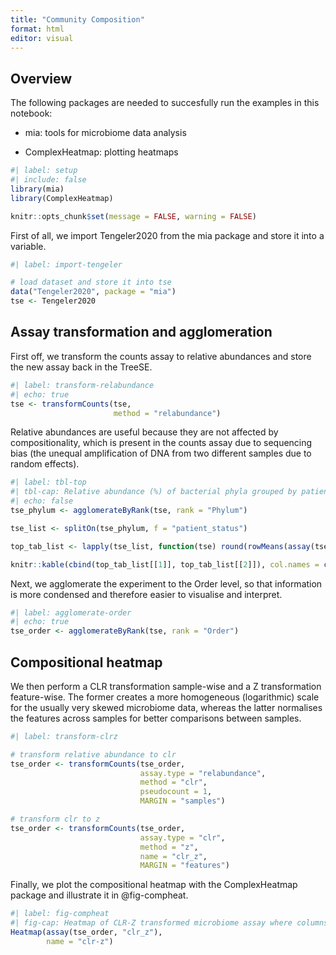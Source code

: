 ```yaml
---
title: "Community Composition"
format: html
editor: visual
---
```


## Overview

The following packages are needed to succesfully run the examples in this notebook:

-   mia: tools for microbiome data analysis

-   ComplexHeatmap: plotting heatmaps

```r
#| label: setup
#| include: false
library(mia)
library(ComplexHeatmap)

knitr::opts_chunk$set(message = FALSE, warning = FALSE)
```

First of all, we import Tengeler2020 from the mia package and store it into a variable.

```r
#| label: import-tengeler

# load dataset and store it into tse
data("Tengeler2020", package = "mia")
tse <- Tengeler2020
```

## Assay transformation and agglomeration

First off, we transform the counts assay to relative abundances and store the new assay back in the TreeSE.

```r
#| label: transform-relabundance
#| echo: true
tse <- transformCounts(tse,
                       method = "relabundance")
```

Relative abundances are useful because they are not affected by compositionality, which is present in the counts assay due to sequencing bias (the unequal amplification of DNA from two different samples due to random effects).

```r
#| label: tbl-top
#| tbl-cap: Relative abundance (%) of bacterial phyla grouped by patient status.
#| echo: false
tse_phylum <- agglomerateByRank(tse, rank = "Phylum")

tse_list <- splitOn(tse_phylum, f = "patient_status")

top_tab_list <- lapply(tse_list, function(tse) round(rowMeans(assay(tse, "relabundance")[getTopTaxa(tse, top = 4L), ]) * 100, 1))

knitr::kable(cbind(top_tab_list[[1]], top_tab_list[[2]]), col.names = c("ADHD", "Control"))
```

Next, we agglomerate the experiment to the Order level, so that information is more condensed and therefore easier to visualise and interpret.

```r
#| label: agglomerate-order
#| echo: true
tse_order <- agglomerateByRank(tse, rank = "Order")
```

## Compositional heatmap

We then perform a CLR transformation sample-wise and a Z transformation feature-wise. The former creates a more homogeneous (logarithmic) scale for the usually very skewed microbiome data, whereas the latter normalises the features across samples for better comparisons between samples.

```r
#| label: transform-clrz

# transform relative abundance to clr
tse_order <- transformCounts(tse_order,
                             assay.type = "relabundance",
                             method = "clr",
                             pseudocount = 1,
                             MARGIN = "samples")

# transform clr to z
tse_order <- transformCounts(tse_order,
                             assay.type = "clr", 
                             method = "z",
                             name = "clr_z",
                             MARGIN = "features")
```

Finally, we plot the compositional heatmap with the ComplexHeatmap package and illustrate it in @fig-compheat.

```r
#| label: fig-compheat
#| fig-cap: Heatmap of CLR-Z transformed microbiome assay where columns correspond to samples and rows to taxa agglomerated by order.
Heatmap(assay(tse_order, "clr_z"),
        name = "clr-z")
```
